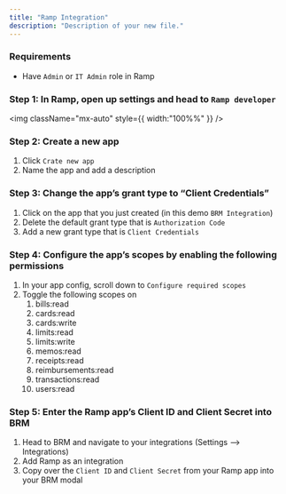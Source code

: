 ```yaml
---
title: "Ramp Integration"
description: "Description of your new file."
---
```


### Requirements

- Have `Admin` or `IT Admin` role in Ramp

### Step 1: In Ramp, open up settings and head to `Ramp developer`

<img
  className="mx-auto"
  style={{ width:"100%%" }}
/>

### Step 2: Create a new app

1. Click `Crate new app`
2. Name the app and add a description

### **Step 3: Change the app’s grant type to “Client Credentials”**

1. Click on the app that you just created (in this demo `BRM Integration`)
2. Delete the default grant type that is `Authorization Code`
3. Add a new grant type that is `Client Credentials`

### Step 4: Configure the app’s scopes by enabling the following permissions

1. In your app config, scroll down to `Configure required scopes`
2. Toggle the following scopes on
    1. bills:read
    2. cards:read
    3. cards:write
    4. limits:read
    5. limits:write
    6. memos:read
    7. receipts:read
    8. reimbursements:read
    9. transactions:read
   10. users:read

### Step 5: Enter the Ramp app’s Client ID and Client Secret into BRM

1. Head to BRM and navigate to your integrations (Settings —\> Integrations)
2. Add Ramp as an integration
3. Copy over the `Client ID` and `Client Secret` from your Ramp app into your BRM modal